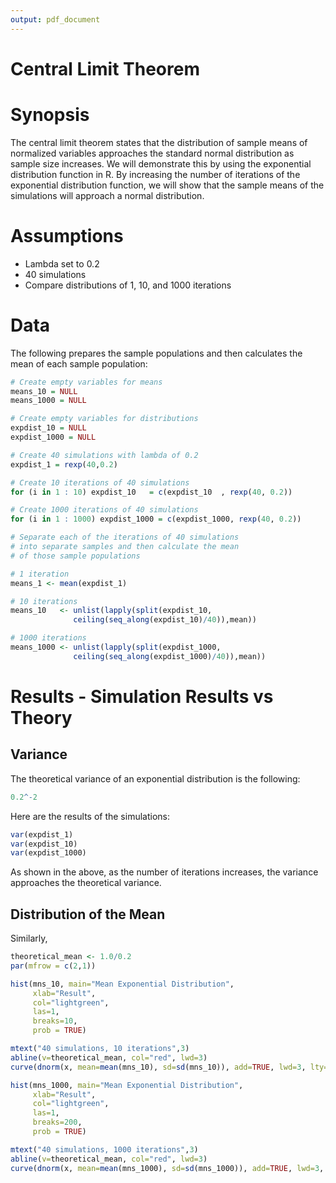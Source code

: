 ```yaml
---
output: pdf_document
---
```

Central Limit Theorem
========================================================

# Synopsis

The central limit theorem states that the distribution of sample means of normalized variables approaches the standard normal distribution as sample size increases.  We will demonstrate this by using the exponential distribution function in R.  By increasing the number of iterations of the exponential distribution function, we will show that the sample means of the simulations will approach a normal distribution.

# Assumptions

* Lambda set to 0.2
* 40 simulations
* Compare distributions of 1, 10, and 1000 iterations

# Data

The following prepares the sample populations and then calculates the mean of each sample population:

```r
# Create empty variables for means
means_10 = NULL
means_1000 = NULL

# Create empty variables for distributions
expdist_10 = NULL
expdist_1000 = NULL

# Create 40 simulations with lambda of 0.2
expdist_1 = rexp(40,0.2)

# Create 10 iterations of 40 simulations
for (i in 1 : 10) expdist_10   = c(expdist_10  , rexp(40, 0.2))

# Create 1000 iterations of 40 simulations
for (i in 1 : 1000) expdist_1000 = c(expdist_1000, rexp(40, 0.2))

# Separate each of the iterations of 40 simulations
# into separate samples and then calculate the mean
# of those sample populations

# 1 iteration
means_1 <- mean(expdist_1)

# 10 iterations
means_10   <- unlist(lapply(split(expdist_10, 
              ceiling(seq_along(expdist_10)/40)),mean))

# 1000 iterations
means_1000 <- unlist(lapply(split(expdist_1000, 
              ceiling(seq_along(expdist_1000)/40)),mean))
```

# Results - Simulation Results vs Theory

## Variance

The theoretical variance of an exponential distribution is the following:

```r
0.2^-2
```

Here are the results of the simulations:

```r
var(expdist_1)
var(expdist_10)
var(expdist_1000)
```

As shown in the above, as the number of iterations increases, the variance approaches the theoretical variance.

## Distribution of the Mean

Similarly, 

```r
theoretical_mean <- 1.0/0.2
par(mfrow = c(2,1))

hist(mns_10, main="Mean Exponential Distribution", 
     xlab="Result", 
     col="lightgreen", 
     las=1, 
     breaks=10,      
     prob = TRUE)

mtext("40 simulations, 10 iterations",3)
abline(v=theoretical_mean, col="red", lwd=3)
curve(dnorm(x, mean=mean(mns_10), sd=sd(mns_10)), add=TRUE, lwd=3, lty=5)

hist(mns_1000, main="Mean Exponential Distribution", 
     xlab="Result", 
     col="lightgreen", 
     las=1, 
     breaks=200, 
     prob = TRUE)

mtext("40 simulations, 1000 iterations",3)
abline(v=theoretical_mean, col="red", lwd=3)
curve(dnorm(x, mean=mean(mns_1000), sd=sd(mns_1000)), add=TRUE, lwd=3, lty=5)
```